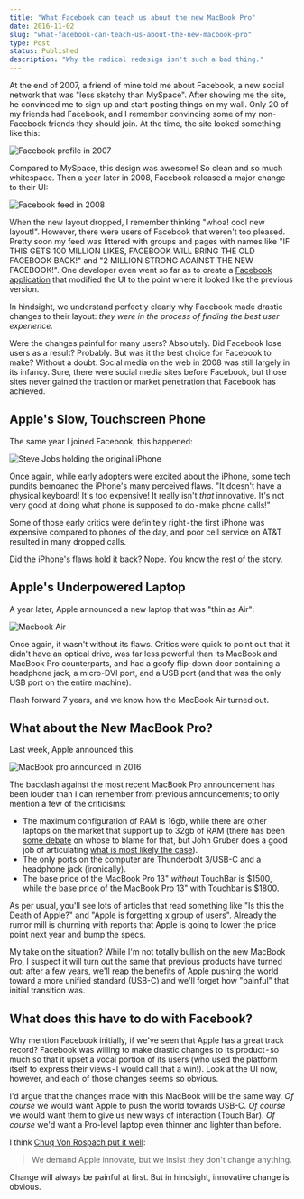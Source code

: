 ```yaml
---
title: "What Facebook can teach us about the new MacBook Pro"
date: 2016-11-02
slug: "what-facebook-can-teach-us-about-the-new-macbook-pro"
type: Post
status: Published
description: "Why the radical redesign isn't such a bad thing."
---
```


At the end of 2007, a friend of mine told me about Facebook, a new social network that was "less sketchy than MySpace". After showing me the site, he convinced me to sign up and start posting things on my wall. Only 20 of my friends had Facebook, and I remember convincing some of my non-Facebook friends they should join. At the time, the site looked something like this:

![Facebook profile in 2007](./facebook-profile-in-2007.jpeg "Photo via The Daily Dot. Check out that podcast player widget!")

Compared to MySpace, this design was awesome! So clean and so much whitespace. Then a year later in 2008, Facebook released a major change to their UI:

![Facebook feed in 2008](./facebook-feed-in-2008.png "Photo via The Daily Dot.")

When the new layout dropped, I remember thinking "whoa! cool new layout!". However, there were users of Facebook that weren't too pleased. Pretty soon my feed was littered with groups and pages with names like "IF THIS GETS 100 MILLION LIKES, FACEBOOK WILL BRING THE OLD FACEBOOK BACK!" and "2 MILLION STRONG AGAINST THE NEW FACEBOOK!". One developer even went so far as to create a [Facebook application](https://techcrunch.com/2008/09/16/dont-let-facebook-force-the-new-profile-on-you-heres-how-to-get-the-old-one-back/) that modified the UI to the point where it looked like the previous version.

In hindsight, we understand perfectly clearly why Facebook made drastic changes to their layout: _they were in the process of finding the best user experience._

Were the changes painful for many users? Absolutely. Did Facebook lose users as a result? Probably. But was it the best choice for Facebook to make? Without a doubt. Social media on the web in 2008 was still largely in its infancy. Sure, there were social media sites before Facebook, but those sites never gained the traction or market penetration that Facebook has achieved.

## Apple's Slow, Touchscreen Phone

The same year I joined Facebook, this happened:

![Steve Jobs holding the original iPhone](./steve-jobs-holding-iphone.jpeg "Photo via Mashable.")

Once again, while early adopters were excited about the iPhone, some tech pundits bemoaned the iPhone's many perceived flaws. "It doesn't have a physical keyboard! It's too expensive! It really isn't _that_ innovative. It's not very good at doing what phone is supposed to do - make phone calls!"

Some of those early critics were definitely right - the first iPhone was expensive compared to phones of the day, and poor cell service on AT&T resulted in many dropped calls.

Did the iPhone's flaws hold it back? Nope. You know the rest of the story.

## Apple's Underpowered Laptop

A year later, Apple announced a new laptop that was "thin as Air":

![Macbook Air](./macbook-air.png "Photo via AppleInsider.")

Once again, it wasn't without its flaws. Critics were quick to point out that it didn't have an optical drive, was far less powerful than its MacBook and MacBook Pro counterparts, and had a goofy flip-down door containing a headphone jack, a micro-DVI port, and a USB port (and that was the only USB port on the entire machine).

Flash forward 7 years, and we know how the MacBook Air turned out.

## What about the New MacBook Pro?

Last week, Apple announced this:

![MacBook pro announced in 2016](./macbook-pro.jpeg)

The backlash against the most recent MacBook Pro announcement has been louder than I can remember from previous announcements; to only mention a few of the criticisms:
- The maximum configuration of RAM is 16gb, while there are other laptops on the market that support up to 32gb of RAM (there has been [some debate](https://www.reddit.com/r/apple/comments/59yrxg/the_true_reason_the_mbp_doesnt_come_with_ddr4_or/) on whose to blame for that, but John Gruber does a good job of articulating [what is most likely the case](https://daringfireball.net/linked/2016/10/31/intel-mbp-ram)).
- The only ports on the computer are Thunderbolt 3/USB-C and a headphone jack (ironically).
- The base price of the MacBook Pro 13" _without_ TouchBar is $1500, while the base price of the MacBook Pro 13" with Touchbar is $1800.

As per usual, you'll see lots of articles that read something like "Is this the Death of Apple?" and "Apple is forgetting x group of users". Already the rumor mill is churning with reports that Apple is going to lower the price point next year and bump the specs.

My take on the situation? While I'm not totally bullish on the new MacBook Pro, I suspect it will turn out the same that previous products have turned out: after a few years, we'll reap the benefits of Apple pushing the world toward a more unified standard (USB-C) and we'll forget how "painful" that initial transition was.

## What does this have to do with Facebook?

Why mention Facebook initially, if we've seen that Apple has a great track record? Facebook was willing to make drastic changes to its product - so much so that it upset a vocal portion of its users (who used the platform itself to express their views - I would call that a win!). Look at the UI now, however, and each of those changes seems so obvious.

I'd argue that the changes made with this MacBook will be the same way. _Of course_ we would want Apple to push the world towards USB-C. _Of course_ we would want them to give us new ways of interaction (Touch Bar). _Of course_ we'd want a Pro-level laptop even thinner and lighter than before.

I think [Chuq Von Rospach put it well](https://www.chuq.me/2016/10/how-apple-could-have-avoided-much-of-the-controversy/):

> We demand Apple innovate, but we insist they don't change anything.

Change will always be painful at first. But in hindsight, innovative change is obvious.